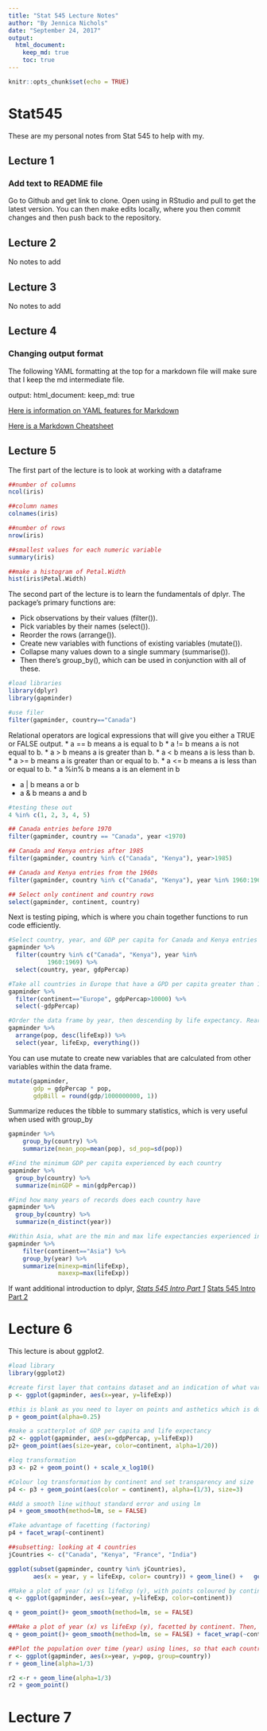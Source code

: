```yaml
---
title: "Stat 545 Lecture Notes"
author: "By Jennica Nichols"
date: "September 24, 2017"
output: 
  html_document:
    keep_md: true
    toc: true
---
```


```r
knitr::opts_chunk$set(echo = TRUE)
```
# Stat545
These are my personal notes from Stat 545 to help with my.

## Lecture 1 
### Add text to README file
Go to Github and get link to clone. Open using in RStudio and pull to get the latest version. You can then make edits locally, where you then commit changes and then push back to the repository.

## Lecture 2
No notes to add

## Lecture 3
No notes to add

## Lecture 4
### Changing output format
The following YAML formatting at the top for a markdown file will make sure that I keep the md intermediate file.

output:
  html_document:
    keep_md: true  
    
[Here is information on YAML features for Markdown](http://rmarkdown.rstudio.com/html_document_format.html)

[Here is a Markdown Cheatsheet](https://github.com/adam-p/markdown-here/wiki/Markdown-Cheatsheet)

## Lecture 5

The first part of the lecture is to look at working with a dataframe
```r
##number of columns 
ncol(iris)

##column names
colnames(iris)

##number of rows
nrow(iris)

##smallest values for each numeric variable
summary(iris)

##make a histogram of Petal.Width
hist(iris$Petal.Width)
```

The second part of the lecture is to learn the fundamentals of dplyr. The package's primary functions are:

* Pick observations by their values (filter()).
* Pick variables by their names (select()).
* Reorder the rows (arrange()).
* Create new variables with functions of existing variables (mutate()).
* Collapse many values down to a single summary (summarise()).
* Then there’s group_by(), which can be used in conjunction with all of these.

```r
#load libraries
library(dplyr)
library(gapminder)

#use filer
filter(gapminder, country=="Canada")
```
Relational operators are logical expressions that will give you either a TRUE or FALSE output. 
* a == b means	a is equal to b
* a != b means 	a is not equal to b.
* a > b	means a is greater than b.
* a < b	means a is less than b.
* a >= b	means a is greater than or equal to b.
* a <= b	means a is less than or equal to b.
* a %in% b	means a is an element in b

* a | b means a or b
* a & b means a and b

```r
#testing these out
4 %in% c(1, 2, 3, 4, 5)

## Canada entries before 1970
filter(gapminder, country == "Canada", year <1970)

## Canada and Kenya entries after 1985
filter(gapminder, country %in% c("Canada", "Kenya"), year>1985)

## Canada and Kenya entries from the 1960s
filter(gapminder, country %in% c("Canada", "Kenya"), year %in% 1960:1969)

## Select only continent and country rows
select(gapminder, continent, country)
```
Next is testing piping, which is where you chain together functions to run code efficiently. 

```r
#Select country, year, and GDP per capita for Canada and Kenya entries in the 1960s
gapminder %>%
  filter(country %in% c("Canada", "Kenya"), year %in%
           1960:1969) %>%
  select(country, year, gdpPercap)

#Take all countries in Europe that have a GPD per capita greater than 10000, and select all variables except gdpPercap
gapminder %>%
  filter(continent=="Europe", gdpPercap>10000) %>%
  select(-gdpPercap)

#Order the data frame by year, then descending by life expectancy. Rearrange data frame so year comes first then life expectancy
gapminder %>%
  arrange(pop, desc(lifeExp)) %>%
  select(year, lifeExp, everything())
```

You can use mutate to create new variables that are calculated from other variables within the data frame. 
```r
mutate(gapminder, 
       gdp = gdpPercap * pop, 
       gdpBill = round(gdp/1000000000, 1))
```

Summarize reduces the tibble to summary statistics, which is very useful when used with group_by
```r
gapminder %>% 
    group_by(country) %>% 
    summarize(mean_pop=mean(pop), sd_pop=sd(pop))

#Find the minimum GDP per capita experienced by each country
gapminder %>%
  group_by(country) %>%
  summarize(minGDP = min(gdpPercap))

#Find how many years of records does each country have
gapminder %>%
  group_by(country) %>%
  summarize(n_distinct(year))

#Within Asia, what are the min and max life expectancies experienced in each year?
gapminder %>% 
    filter(continent=="Asia") %>% 
    group_by(year) %>% 
    summarize(minexp=min(lifeExp),
              maxexp=max(lifeExp))
```
If want additional introduction to dplyr, 
*[Stats 545 Intro Part 1](http://stat545.com/block009_dplyr-intro.html)
*[Stats 545 Intro Part 2](http://stat545.com/block010_dplyr-end-single-table.html)

# Lecture 6
This lecture is about ggplot2. 

```r
#load library
library(ggplot2)

#create first layer that contains dataset and an indication of what variables will go to what scale
p <- ggplot(gapminder, aes(x=year, y=lifeExp))

#this is blank as you need to layer on points and asthetics which is done using a "+"
p + geom_point(alpha=0.25)

#make a scatterplot of GDP per capita and life expectancy
p2 <- ggplot(gapminder, aes(x=gdpPercap, y=lifeExp))
p2+ geom_point(aes(size=year, color=continent, alpha=1/20))

#log transformation
p3 <- p2 + geom_point() + scale_x_log10()

#Colour log transformation by continent and set transparency and size
p4 <- p3 + geom_point(aes(color = continent), alpha=(1/3), size=3)

#Add a smooth line without standard error and using lm
p4 + geom_smooth(method=lm, se = FALSE)

#Take advantage of facetting (factoring)
p4 + facet_wrap(~continent)

##subsetting: looking at 4 countries
jCountries <- c("Canada", "Kenya", "France", "India")

ggplot(subset(gapminder, country %in% jCountries),
       aes(x = year, y = lifeExp, color= country)) + geom_line() +   geom_point()

#Make a plot of year (x) vs lifeExp (y), with points coloured by continent. Then, fit a regression line to each continent, without the error bars. If you can, try piping the data frame into the ggplot function
q <- ggplot(gapminder, aes(x=year, y=lifeExp, color=continent))

q + geom_point()+ geom_smooth(method=lm, se = FALSE)

##Make a plot of year (x) vs lifeExp (y), facetted by continent. Then, fit a smoother through the data for each continent, without the error bars. Choose a span that you feel is appropriate.
q + geom_point()+ geom_smooth(method=lm, se = FALSE) + facet_wrap(~continent)

##Plot the population over time (year) using lines, so that each country has its own line. Add alpha transparency to your liking.Add points to the plot in Exercise 7.
r <- ggplot(gapminder, aes(x=year, y=pop, group=country))
r + geom_line(alpha=1/3) 

r2 <-r + geom_line(alpha=1/3)
r2 + geom_point() 
```

#  Lecture 7
